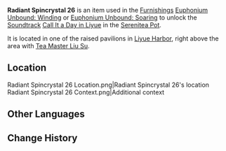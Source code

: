 {{Item Infobox
|id           = 141026
|image        = Item Radiant Spincrystal.png
|type         = Adventure Items
|group        = Radiant Spincrystals
|rarity       = 4
|invCategory  = Precious Items
|description  = This wondrous crystal contains a certain rhythm, like something beautiful woven from delicate silk. These items can be found throughout the mainland or from merchants who collect curios. The tune held within this crystal can be revivified in your [[Serenitea Pot]] using either "[[Euphonium Unbound: Winding]]" or "[[Euphonium Unbound: Soaring]]." The tune contained within this [[Radiant Spincrystal]] is "[[Call It a Day in Liyue]]."
|source1      = [[Liyue Harbor]]
|track        = Call It a Day in Liyue
}}
'''Radiant Spincrystal 26''' is an item used in the [[Furnishings]] [[Euphonium Unbound: Winding]] or [[Euphonium Unbound: Soaring]] to unlock the [[Soundtrack]] [[Call It a Day in Liyue]] in the [[Serenitea Pot]].

It is located in one of the raised pavilions in [[Liyue Harbor]], right above the area with [[Tea Master Liu Su]].

==Location==
<gallery hideaddbutton="true" captionalign="center">
Radiant Spincrystal 26 Location.png|Radiant Spincrystal 26's location
Radiant Spincrystal 26 Context.png|Additional context
</gallery>

==Other Languages==
{{Other Languages
|default_hidden = 1
|en      = Radiant Spincrystal 26
|zhs     = 旋曜玉帛・其二十六
|zhs_rm  = Xuán Yào Yùbó - Qí Èrshíliù
|zht     = 旋曜玉帛・其二十六
|zht_rm  = Xuán Yào Yùbó - Qí Èrshíliù
|ja      = 旋曜玉帛・26
|ja_rm   = Sen'you Gyokuhaku - Nijuuroku{{Assumed}}
|ko      = 빛나는 결정・26
|ko_rm   = 
|es      = Girocristal radiante (26)
|fr      = Gyrocristal radiant 26
|ru      = Лучистый кристалл {{tt|26|}}
|th      = Radiant Spincrystal 26
|vi      = Ngọc Thạch Âm Vang 26
|de      = Strahlender Drehkristall XXVI
|id      = Radiant Spincrystal 26
|pt      = Cristal Rodopiante Radiante 26
}}

==Change History==
{{Change History|2.6}}